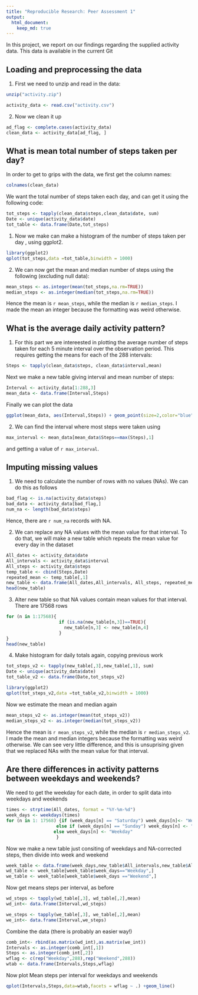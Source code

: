 ```yaml
---
title: "Reproducible Research: Peer Assessment 1"
output: 
  html_document:
    keep_md: true
---
```


In this project, we report on our findings regarding the supplied activity data. 
This data is available in the current Git

## Loading and preprocessing the data
1) First we need to unzip and read in the data: 
```r
unzip("activity.zip")

activity_data <- read.csv("activity.csv")
```

2) Now we clean it up
```r
ad_flag <- complete.cases(activity_data)
clean_data <- activity_data[ad_flag, ]
```

## What is mean total number of steps taken per day?

In order to get to grips with the data, we first get the column names:
```r
colnames(clean_data)
```

We want the total number of steps taken each day, and can get it using the following code:
```r
tot_steps <- tapply(clean_data$steps,clean_data$date, sum)
Date <- unique(activity_data$date)
tot_table <- data.frame(Date,tot_steps)
```


1) Now we make can make a histogram of the number of steps taken per day ,  using ggplot2.  

```r
library(ggplot2)
qplot(tot_steps,data =tot_table,binwidth = 1000) 
```

2) We can now get the mean and median number of steps using the following (excluding null data):
```r
mean_steps <- as.integer(mean(tot_steps,na.rm=TRUE))
median_steps <- as.integer(median(tot_steps,na.rm=TRUE))
```
Hence the mean is `r mean_steps`, while the median is `r median_steps`. I made the mean an integer because the formatting was weird otherwise.

## What is the average daily activity pattern?
1) For this part  we are intereested in plotting the average number of steps taken for each 5 minute interval over the observation period. This requires 
getting the means for each of the 288 intervals:
```r
Steps <- tapply(clean_data$steps, clean_data$interval,mean)

```
Next we make a new table giving interval and mean number of steps:
```r
Interval <- activity_data[1:288,3]
mean_data <- data.frame(Interval,Steps)
```

Finally we can plot the data
```r
ggplot(mean_data, aes(Interval,Steps)) + geom_point(size=2,color="blue",alpha=0.1) + geom_line()
```

2) We can find the interval where most steps were taken using
```r
max_interval <- mean_data[mean_data$Steps==max(Steps),1]
```
and getting a value of `r max_interval`.

## Imputing missing values

1) We need to calculate the number of rows with no values (NAs). We can do this as follows
```r
bad_flag <- is.na(activity_data$steps)
bad_data <- activity_data[bad_flag,]
num_na <- length(bad_data$steps)
```
Hence, there are `r num_na` records with NA.

2) We can replace any NA values with the mean value for that interval. To do that, we will make a new table
which repeats the mean value for every day in the dataset
```r
All_dates <- activity_data$date
All_intervals <- activity_data$interval
All_steps <- activity_data$steps
temp_table <- cbind(Steps,Date)
repeated_mean <- temp_table[,1]
new_table <- data.frame(All_dates,All_intervals, All_steps, repeated_mean)
head(new_table)
```

3) Alter new table so that NA values contain mean values for that interval. There are 17568 rows
```r
for (n in 1:17568){
                    if (is.na(new_table[n,3])==TRUE){
                      new_table[n,3] <- new_table[n,4]
                    } 
}
head(new_table)
```

4) Make histogram for daily totals again, copying previous work

```r
tot_steps_v2 <- tapply(new_table[,3],new_table[,1], sum)
Date <- unique(activity_data$date)
tot_table_v2 <- data.frame(Date,tot_steps_v2)
```



```r
library(ggplot2)
qplot(tot_steps_v2,data =tot_table_v2,binwidth = 1000) 
```

Now we estimate the mean and median again


```r
mean_steps_v2 <- as.integer(mean(tot_steps_v2))
median_steps_v2 <- as.integer(median(tot_steps_v2))
```
Hence the mean is `r mean_steps_v2`, while the median is `r median_steps_v2`. I made the mean and median integers because the formatting was weird otherwise. We can see very little difference, and this is unsuprising given that we replaced NAs with the mean value for that interval.


## Are there differences in activity patterns between weekdays and weekends?

We need to get the weekday for each date, in order to split data into weekdays and weekends

```r
times <- strptime(All_dates, format = "%Y-%m-%d")
week_days <- weekdays(times)
for (n in 1: 17568) {if (week_days[n] == "Saturday") week_days[n]<- "Weekend"
                   else if (week_days[n] == "Sunday") week_days[n] <- "Weekend"
                  else week_days[n] <- "Weekday"
                   }
```

Now we make a new table just consiting of weekdays and NA-corrected steps, then divide into week and weekend
```r
week_table <- data.frame(week_days,new_table$All_intervals,new_table$All_steps)
wd_table <- week_table[week_table$week_days=="Weekday",]
we_table <- week_table[week_table$week_days =="Weekend",]
```

Now get means steps per interval, as before

```r
wd_steps <- tapply(wd_table[,3], wd_table[,2],mean)
wd_int<- data.frame(Interval,wd_steps)

we_steps <- tapply(we_table[,3], we_table[,2],mean)
we_int<- data.frame(Interval,we_steps)
```

Combine the data (there is probably an easier way!)
```r
comb_int<- rbind(as.matrix(wd_int),as.matrix(we_int))
Intervals <- as.integer(comb_int[,1])
Steps <- as.integer(comb_int[,2])
wflag <- c(rep("Weekday",288),rep("Weekend",288))
wtab <- data.frame(Intervals,Steps,wflag)
```

Now plot Mean steps per interval for weekdays and weekends
```r
qplot(Intervals,Steps,data=wtab,facets = wflag ~ .) +geom_line()
```


